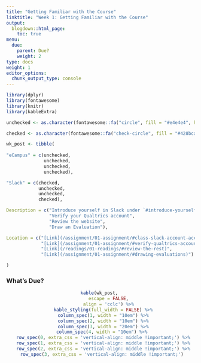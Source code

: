 ```yaml
---
title: "Getting Familiar with the Course"
linktitle: "Week 1: Getting Familiar with the Course"
output:
  blogdown::html_page:
    toc: true
menu:
  due:
    parent: Due?
    weight: 2
type: docs
weight: 1
editor_options: 
  chunk_output_type: console
---
```


```r
library(dplyr)
library(fontawesome)
library(knitr)
library(kableExtra)
```

```r
unchecked <- as.character(fontawesome::fa("circle", fill = "#e4e4e4", height = "15px"))

checked <- as.character(fontawesome::fa("check-circle", fill = "#428bca", height = "15px"))

wk_post <- tibble(
  
"eCampus" = c(unchecked, 
              unchecked, 
              unchecked,
              unchecked),

"Slack" = c(checked,
            unchecked,
            unchecked,
            checked),

Description = c("Introduce yourself in Slack under `#introduce-yourself`",
                "Verify your Qualtrics account",
                "Review the website",
                "Draw an Evaluation"),

Location = c("[Link](/assignment/01-assignment/#class-slack-account-access)",
             "[Link](/assignment/01-assignment/#verify-qualtrics-account-login)",
             "[Link](/readings/01-readings/#review-the-rest)",
             "[Link](/assignment/01-assignment/#drawing-evaluations)")

)
```

### What's Due?
<center>
```r
kable(wk_post, 
      escape = FALSE,
      align = 'cclc') %>%
  kable_styling(full_width = FALSE) %>%
  column_spec(1, width = "10em") %>%
  column_spec(2, width = "10em") %>%
  column_spec(3, width = "20em") %>%
  column_spec(4, width = "10em") %>% 
  row_spec(0, extra_css = 'vertical-align: middle !important;') %>%
  row_spec(1, extra_css = 'vertical-align: middle !important;') %>%
  row_spec(2, extra_css = 'vertical-align: middle !important;') %>%
  row_spec(3, extra_css = 'vertical-align: middle !important;') 
```
</center>
